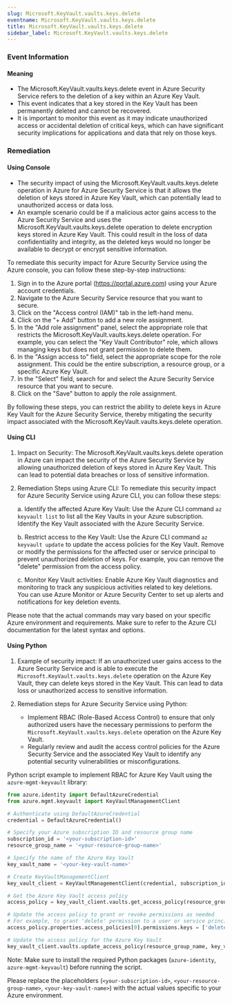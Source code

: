 ```yaml
--- 
slug: Microsoft.KeyVault.vaults.keys.delete
eventname: Microsoft.KeyVault.vaults.keys.delete
title: Microsoft.KeyVault.vaults.keys.delete
sidebar_label: Microsoft.KeyVault.vaults.keys.delete
---
```

                       
### Event Information

#### Meaning

- The Microsoft.KeyVault.vaults.keys.delete event in Azure Security Service refers to the deletion of a key within an Azure Key Vault.
- This event indicates that a key stored in the Key Vault has been permanently deleted and cannot be recovered.
- It is important to monitor this event as it may indicate unauthorized access or accidental deletion of critical keys, which can have significant security implications for applications and data that rely on those keys.

### Remediation

#### Using Console

- The security impact of using the Microsoft.KeyVault.vaults.keys.delete operation in Azure for Azure Security Service is that it allows the deletion of keys stored in Azure Key Vault, which can potentially lead to unauthorized access or data loss.
- An example scenario could be if a malicious actor gains access to the Azure Security Service and uses the Microsoft.KeyVault.vaults.keys.delete operation to delete encryption keys stored in Azure Key Vault. This could result in the loss of data confidentiality and integrity, as the deleted keys would no longer be available to decrypt or encrypt sensitive information.

To remediate this security impact for Azure Security Service using the Azure console, you can follow these step-by-step instructions:

1. Sign in to the Azure portal (https://portal.azure.com) using your Azure account credentials.
2. Navigate to the Azure Security Service resource that you want to secure.
3. Click on the "Access control (IAM)" tab in the left-hand menu.
4. Click on the "+ Add" button to add a new role assignment.
5. In the "Add role assignment" panel, select the appropriate role that restricts the Microsoft.KeyVault.vaults.keys.delete operation. For example, you can select the "Key Vault Contributor" role, which allows managing keys but does not grant permission to delete them.
6. In the "Assign access to" field, select the appropriate scope for the role assignment. This could be the entire subscription, a resource group, or a specific Azure Key Vault.
7. In the "Select" field, search for and select the Azure Security Service resource that you want to secure.
8. Click on the "Save" button to apply the role assignment.

By following these steps, you can restrict the ability to delete keys in Azure Key Vault for the Azure Security Service, thereby mitigating the security impact associated with the Microsoft.KeyVault.vaults.keys.delete operation.

#### Using CLI

1. Impact on Security: The Microsoft.KeyVault.vaults.keys.delete operation in Azure can impact the security of the Azure Security Service by allowing unauthorized deletion of keys stored in Azure Key Vault. This can lead to potential data breaches or loss of sensitive information.

2. Remediation Steps using Azure CLI: To remediate this security impact for Azure Security Service using Azure CLI, you can follow these steps:

   a. Identify the affected Azure Key Vault: Use the Azure CLI command `az keyvault list` to list all the Key Vaults in your Azure subscription. Identify the Key Vault associated with the Azure Security Service.

   b. Restrict access to the Key Vault: Use the Azure CLI command `az keyvault update` to update the access policies for the Key Vault. Remove or modify the permissions for the affected user or service principal to prevent unauthorized deletion of keys. For example, you can remove the "delete" permission from the access policy.

   c. Monitor Key Vault activities: Enable Azure Key Vault diagnostics and monitoring to track any suspicious activities related to key deletions. You can use Azure Monitor or Azure Security Center to set up alerts and notifications for key deletion events.

Please note that the actual commands may vary based on your specific Azure environment and requirements. Make sure to refer to the Azure CLI documentation for the latest syntax and options.

#### Using Python

1. Example of security impact: If an unauthorized user gains access to the Azure Security Service and is able to execute the `Microsoft.KeyVault.vaults.keys.delete` operation on the Azure Key Vault, they can delete keys stored in the Key Vault. This can lead to data loss or unauthorized access to sensitive information.

2. Remediation steps for Azure Security Service using Python:
   - Implement RBAC (Role-Based Access Control) to ensure that only authorized users have the necessary permissions to perform the `Microsoft.KeyVault.vaults.keys.delete` operation on the Azure Key Vault.
   - Regularly review and audit the access control policies for the Azure Security Service and the associated Key Vault to identify any potential security vulnerabilities or misconfigurations.

Python script example to implement RBAC for Azure Key Vault using the `azure-mgmt-keyvault` library:

```python
from azure.identity import DefaultAzureCredential
from azure.mgmt.keyvault import KeyVaultManagementClient

# Authenticate using DefaultAzureCredential
credential = DefaultAzureCredential()

# Specify your Azure subscription ID and resource group name
subscription_id = '<your-subscription-id>'
resource_group_name = '<your-resource-group-name>'

# Specify the name of the Azure Key Vault
key_vault_name = '<your-key-vault-name>'

# Create KeyVaultManagementClient
key_vault_client = KeyVaultManagementClient(credential, subscription_id)

# Get the Azure Key Vault access policy
access_policy = key_vault_client.vaults.get_access_policy(resource_group_name, key_vault_name)

# Update the access policy to grant or revoke permissions as needed
# For example, to grant 'delete' permission to a user or service principal
access_policy.properties.access_policies[0].permissions.keys = ['delete']

# Update the access policy for the Azure Key Vault
key_vault_client.vaults.update_access_policy(resource_group_name, key_vault_name, access_policy)
```

Note: Make sure to install the required Python packages (`azure-identity`, `azure-mgmt-keyvault`) before running the script.

Please replace the placeholders (`<your-subscription-id>`, `<your-resource-group-name>`, `<your-key-vault-name>`) with the actual values specific to your Azure environment.


 